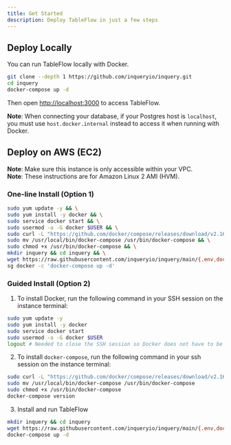 ```yaml
---
title: Get Started
description: Deploy TableFlow in just a few steps
---
```


## Deploy Locally

You can run TableFlow locally with Docker.

```bash
git clone --depth 1 https://github.com/inqueryio/inquery.git
cd inquery
docker-compose up -d
```

Then open [http://localhost:3000](http://localhost:3000) to access TableFlow.

**Note**: When connecting your database, if your Postgres host is `localhost`, you must use `host.docker.internal` instead to access it when running with Docker.

## Deploy on AWS (EC2)

**Note**: Make sure this instance is only accessible within your VPC.\
**Note**: These instructions are for Amazon Linux 2 AMI (HVM).

### One-line Install (Option 1)
```bash
sudo yum update -y && \
sudo yum install -y docker && \
sudo service docker start && \
sudo usermod -a -G docker $USER && \
sudo curl -L "https://github.com/docker/compose/releases/download/v2.16.0/docker-compose-$(uname -s)-$(uname -m)" -o /usr/local/bin/docker-compose && \
sudo mv /usr/local/bin/docker-compose /usr/bin/docker-compose && \
sudo chmod +x /usr/bin/docker-compose && \
mkdir inquery && cd inquery && \
wget https://raw.githubusercontent.com/inqueryio/inquery/main/{.env,docker-compose.yml,.dockerignore,frontend.env} && \
sg docker -c 'docker-compose up -d'
```

### Guided Install (Option 2)
1. To install Docker, run the following command in your SSH session on the instance terminal:

```bash
sudo yum update -y
sudo yum install -y docker
sudo service docker start
sudo usermod -a -G docker $USER
logout # Needed to close the SSH session so Docker does not have to be run as root
```

2. To install `docker-compose`, run the following command in your ssh session on the instance terminal:

```bash
sudo curl -L "https://github.com/docker/compose/releases/download/v2.16.0/docker-compose-$(uname -s)-$(uname -m)"  -o /usr/local/bin/docker-compose
sudo mv /usr/local/bin/docker-compose /usr/bin/docker-compose
sudo chmod +x /usr/bin/docker-compose
docker-compose version
```

3. Install and run TableFlow

```bash
mkdir inquery && cd inquery
wget https://raw.githubusercontent.com/inqueryio/inquery/main/{.env,docker-compose.yml,.dockerignore,frontend.env}
docker-compose up -d
```
